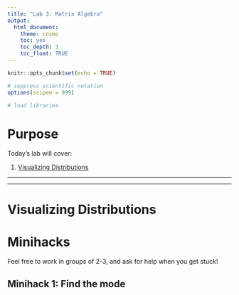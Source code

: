 ```yaml
---
title: "Lab 3: Matrix Algebra"
output: 
  html_document: 
    theme: cosmo
    toc: yes
    toc_depth: 3
    toc_float: TRUE
---
```


```r
knitr::opts_chunk$set(echo = TRUE)

# suppress scientific notation
options(scipen = 999)

# load libraries

```


# Purpose



Today's lab will cover:

1. [Visualizing Distributions](#dist)


***

***

# Visualizing Distributions {#dist}


# Minihacks {#minihacks}

Feel free to work in groups of 2-3, and ask for help when you get stuck!

## Minihack 1: Find the mode {#minihack1}


